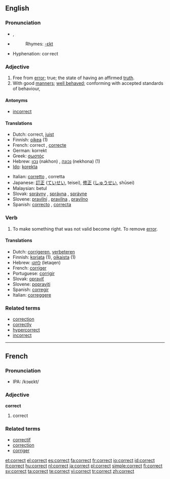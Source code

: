 ==English==

===Pronunciation===
*{{IPA|/kəˈɹɛkt/}}, {{SAMPA|/k@"rEkt/}}
*{{audio|en-us-correct.ogg|Audio (US)}}
*:Rhymes: [[Rhymes:English:-ɛkt|-ɛkt]]
*Hyphenation: cor·rect

===Adjective===
{{en-adj}}

# Free from [[error]]; true; the state of having an affirmed [[truth]].
# With good [[manners]]; [[well behaved]]; conforming with accepted standards of behaviour,

====Antonyms====
*[[incorrect]]

====Translations====
{{top}}
*Dutch: correct, [[juist]]
*Finnish: [[oikea]] (1)
*French: correct {{m}}, [[correcte]] {{f}}
*German: korrekt
*Greek: [[σωστός]] {{m}}
*Hebrew: [[נכון]] (nakhon) {{m}}, [[נכונה]] (nekhona) {{f}} (1)
*[[Ido]]: [[korekta]]
{{mid}}
*Italian: [[corretto]] {{m}}, corretta {{f}}
*Japanese: [[訂正]] ([[ていせい]], teisei), [[修正]] ([[しゅうせい]], shūsei)
*Malaysian: betul
*Slovak: [[správny]] {{m}}, [[správna]] {{f}}, [[správne]] {{n}}
*Slovene: [[pravilni]] {{m}}, [[pravilna]] {{f}}, [[pravilno]] {{n}}
*Spanish: [[correcto]] {{m}}, [[correcta]] {{f}}
{{bottom}}

===Verb===
{{en-verb}}

# To make something that was not valid become right.  To remove [[error]].

====Translations====
*Dutch: [[corrigeren]], [[verbeteren]]
*Finnish: [[korjata]] (1), [[oikaista]] (1)
*Hebrew: [[לתקן]] (letaqen)
*French: [[corriger]]
*Portuguese: [[corrigir]]
*Slovak: [[opraviť]]
*Slovene: [[popraviti]]
*Spanish: [[corregir]]
*Italian: [[correggere]]

===Related terms===
*[[correction]]
*[[correctly]]
*[[hypercorrect]]
*[[incorrect]]

----

==French==

===Pronunciation===
*IPA: /kɔʁɛkt/

===Adjective===
'''correct'''

# correct

===Related terms===
*[[correctif]]
*[[correction]]
*[[corriger]]

[[et:correct]]
[[el:correct]]
[[es:correct]]
[[fa:correct]]
[[fr:correct]]
[[io:correct]]
[[id:correct]]
[[it:correct]]
[[hu:correct]]
[[nl:correct]]
[[ja:correct]]
[[pl:correct]]
[[simple:correct]]
[[fi:correct]]
[[sv:correct]]
[[ta:correct]]
[[te:correct]]
[[vi:correct]]
[[tr:correct]]
[[zh:correct]]